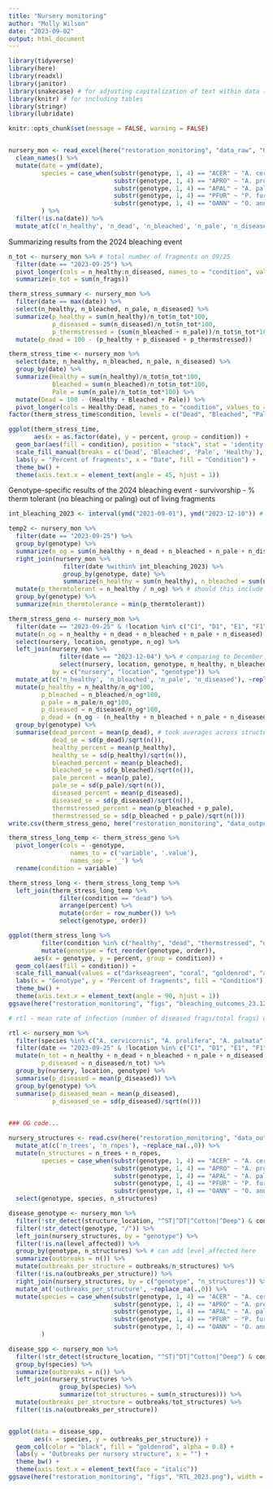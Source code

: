 ```yaml
---
title: "Nursery monitoring"
author: "Molly Wilson"
date: "2023-09-02"
output: html_document
---
```


```r
library(tidyverse)
library(here) 
library(readxl) 
library(janitor)
library(snakecase) # for adjusting capitalization of text within data (e.g., species names)
library(knitr) # for including tables
library(stringr)
library(lubridate)

knitr::opts_chunk$set(message = FALSE, warning = FALSE)


nursery_mon <- read_excel(here("restoration_monitoring", "data_raw", "Genotype tracking.xlsx"), sheet = "nursery monitoring") %>% 
  clean_names() %>%
  mutate(date = ymd(date),
         species = case_when(substr(genotype, 1, 4) == "ACER" ~ "A. cervicornis",
                             substr(genotype, 1, 4) == "APRO" ~ "A. prolifera",
                             substr(genotype, 1, 4) == "APAL" ~ "A. palmata",
                             substr(genotype, 1, 4) == "PFUR" ~ "P. furcata",
                             substr(genotype, 1, 4) == "OANN" ~ "O. annularis"),
         ) %>%
  filter(!is.na(date)) %>%
  mutate_at(c('n_healthy', 'n_dead', 'n_bleached', 'n_pale', 'n_diseased'), ~replace_na(.,0))
```

Summarizing results from the 2024 bleaching event
```r
n_tot <- nursery_mon %>% # total number of fragments on 09/25
  filter(date == "2023-09-25") %>%
  pivot_longer(cols = n_healthy:n_diseased, names_to = "condition", values_to = "n_frags") %>%
  summarize(n_tot = sum(n_frags))

therm_stress_summary <- nursery_mon %>%
  filter(date == max(date)) %>%
  select(n_healthy, n_bleached, n_pale, n_diseased) %>%
  summarize(p_healthy = sum(n_healthy)/n_tot$n_tot*100,
            p_diseased = sum(n_diseased)/n_tot$n_tot*100,
            p_thermstressed = (sum(n_bleached + n_pale))/n_tot$n_tot*100) %>%
  mutate(p_dead = 100 - (p_healthy + p_diseased + p_thermstressed))

therm_stress_time <- nursery_mon %>%
  select(date, n_healthy, n_bleached, n_pale, n_diseased) %>%
  group_by(date) %>%
  summarize(Healthy = sum(n_healthy)/n_tot$n_tot*100,
            Bleached = sum(n_bleached)/n_tot$n_tot*100,
            Pale = sum(n_pale)/n_tot$n_tot*100) %>%
  mutate(Dead = 100 - (Healthy + Bleached + Pale)) %>%
  pivot_longer(cols = Healthy:Dead, names_to = "condition", values_to = "percent")
factor(therm_stress_time$condition, levels = c("Dead", "Bleached", "Pale", "Healthy"))

ggplot(therm_stress_time,
       aes(x = as.factor(date), y = percent, group = condition)) +
  geom_bar(aes(fill = condition), position = "stack", stat = 'identity', color = "black") +
  scale_fill_manual(breaks = c('Dead', 'Bleached', 'Pale', 'Healthy'), values = c("slategray", "azure1", "tan", "goldenrod")) +
  labs(y = "Percent of fragments", x = "Date", fill = "Condition") +
  theme_bw() +
  theme(axis.text.x = element_text(angle = 45, hjust = 1))
```

Genotype-specific results of the 2024 bleaching event
- survivorship
- % therm tolerant (no bleaching or paling) out of living fragments
```r
int_bleaching_2023 <- interval(ymd("2023-09-01"), ymd("2023-12-10")) # date range for investigation of 2023 bleaching

temp2 <- nursery_mon %>%
  filter(date == "2023-09-25") %>%
  group_by(genotype) %>%
  summarize(n_og = sum(n_healthy + n_dead + n_bleached + n_pale + n_diseased + n_other)) %>%
  right_join(nursery_mon %>%
               filter(date %within% int_bleaching_2023) %>%
               group_by(genotype, date) %>%
               summarize(n_healthy = sum(n_healthy), n_bleached = sum(n_bleached), n_pale = sum(n_pale),  n_dead = sum(n_dead), n_diseased = sum(n_diseased))) %>%
  mutate(p_thermtolerant = n_healthy / n_og) %>% # should this include diseased/other?
  group_by(genotype) %>%
  summarize(min_thermtolerance = min(p_thermtolerant))

therm_stress_geno <- nursery_mon %>%
  filter(date == "2023-09-25" & !location %in% c("C1", "D1", "E1", "F1")) %>% # excluding genebanks
  mutate(n_og = n_healthy + n_dead + n_bleached + n_pale + n_diseased) %>%
  select(nursery, location, genotype, n_og) %>%
  left_join(nursery_mon %>%
              filter(date == "2023-12-04") %>% # comparing to December 2023 data collection
              select(nursery, location, genotype, n_healthy, n_bleached, n_pale, n_diseased), 
            by = c("nursery", "location", "genotype")) %>%
  mutate_at(c('n_healthy', 'n_bleached', 'n_pale', 'n_diseased'), ~replace_na(.,0)) %>%
  mutate(p_healthy = n_healthy/n_og*100,
         p_bleached = n_bleached/n_og*100,
         p_pale = n_pale/n_og*100,
         p_diseased = n_diseased/n_og*100,
         p_dead = (n_og - (n_healthy + n_bleached + n_pale + n_diseased))/n_og*100) %>%
  group_by(genotype) %>%
  summarise(dead_percent = mean(p_dead), # took averages across structures for each genotype
            dead_se = sd(p_dead)/sqrt(n()),
            healthy_percent = mean(p_healthy),
            healthy_se = sd(p_healthy)/sqrt(n()),
            bleached_percent = mean(p_bleached),
            bleached_se = sd(p_bleached)/sqrt(n()),
            pale_percent = mean(p_pale),
            pale_se = sd(p_pale)/sqrt(n()),
            diseased_percent = mean(p_diseased),
            diseased_se = sd(p_diseased)/sqrt(n()),
            thermstressed_percent = mean(p_bleached + p_pale),
            thermstressed_se = sd(p_bleached + p_pale)/sqrt(n()))
write.csv(therm_stress_geno, here("restoration_monitoring", "data_outputs", "bleaching_outcomes.csv"))

therm_stress_long_temp <- therm_stress_geno %>%
  pivot_longer(cols = -genotype,
                 names_to = c('variable', '.value'),
                 names_sep = '_') %>%
  rename(condition = variable) 

therm_stress_long <- therm_stress_long_temp %>%
  left_join(therm_stress_long_temp %>%
              filter(condition == "dead") %>%
              arrange(percent) %>%
              mutate(order = row_number()) %>%
              select(genotype, order))

ggplot(therm_stress_long %>%
         filter(condition %in% c("healthy", "dead", "thermstressed", "diseased")) %>%
         mutate(genotype = fct_reorder(genotype, order)),
       aes(x = genotype, y = percent, group = condition)) +
  geom_col(aes(fill = condition)) +
  scale_fill_manual(values = c("darkseagreen", "coral", "goldenrod", "azure1")) +
  labs(x = "Genotype", y = "Percent of fragments", fill = "Condition") +
  theme_bw() +
  theme(axis.text.x = element_text(angle = 90, hjust = 1))
ggsave(here("restoration_monitoring", "figs", "bleaching_outcomes_23.12.04.png"), width = 12, height = 5)
```

```r
# rtl - mean rate of infection (number of diseased frags/total frags) over 6 weeks and across structures

rtl <- nursery_mon %>%
  filter(species %in% c("A. cervicornis", "A. prolifera", "A. palmata")) %>%
  filter(date == "2023-09-25" & !location %in% c("C1", "D1", "E1", "F1")) %>%
  mutate(n_tot = n_healthy + n_dead + n_bleached + n_pale + n_diseased,
         p_diseased = n_diseased/n_tot) %>%
  group_by(nursery, location, genotype) %>%
  summarise(p_diseased = mean(p_diseased)) %>%
  group_by(genotype) %>%
  summarise(p_diseased_mean = mean(p_diseased),
            p_diseased_se = sd(p_diseased)/sqrt(n()))
  
```


```r
### OG code...

nursery_structures <- read.csv(here("restoration_monitoring", "data_outputs", "nursery locations.csv")) %>%
  mutate_at(c('n_trees', 'n_ropes'), ~replace_na(.,0)) %>%
  mutate(n_structures = n_trees + n_ropes,
         species = case_when(substr(genotype, 1, 4) == "ACER" ~ "A. cervicornis",
                             substr(genotype, 1, 4) == "APRO" ~ "A. prolifera",
                             substr(genotype, 1, 4) == "APAL" ~ "A. palmata",
                             substr(genotype, 1, 4) == "PFUR" ~ "P. furcata",
                             substr(genotype, 1, 4) == "OANN" ~ "O. annularis")) %>%
  select(genotype, species, n_structures)

disease_genotype <- nursery_mon %>%
  filter(!str_detect(structure_location, "^ST|^DT|^Cotton|^Deep") & condition == "disease" & level_affected == "high (>50%)") %>%
  filter(!str_detect(genotype, "/")) %>%
  left_join(nursery_structures, by = "genotype") %>%
  filter(!is.na(level_affected)) %>%
  group_by(genotype, n_structures) %>% # can add level_affected here
  summarize(outbreaks = n()) %>%
  mutate(outbreaks_per_structure = outbreaks/n_structures) %>%
  filter(!is.na(outbreaks_per_structure)) %>%
  right_join(nursery_structures, by = c("genotype", "n_structures")) %>%
  mutate_at('outbreaks_per_structure', ~replace_na(.,0)) %>%
  mutate(species = case_when(substr(genotype, 1, 4) == "ACER" ~ "A. cervicornis",
                             substr(genotype, 1, 4) == "APRO" ~ "A. prolifera",
                             substr(genotype, 1, 4) == "APAL" ~ "A. palmata",
                             substr(genotype, 1, 4) == "PFUR" ~ "P. furcata",
                             substr(genotype, 1, 4) == "OANN" ~ "O. annularis"),
         )

disease_spp <- nursery_mon %>%
  filter(!str_detect(structure_location, "^ST|^DT|^Cotton|^Deep") & condition == "disease" & level_affected == "high (>50%)") %>%
  group_by(species) %>%
  summarize(outbreaks = n()) %>%
  left_join(nursery_structures %>%
              group_by(species) %>%
              summarize(tot_structures = sum(n_structures))) %>%
  mutate(outbreaks_per_structure = outbreaks/tot_structures) %>%
  filter(!is.na(outbreaks_per_structure))


ggplot(data = disease_spp, 
       aes(x = species, y = outbreaks_per_structure)) +
  geom_col(color = "black", fill = "goldenrod", alpha = 0.8) +
  labs(y = "Outbreaks per nursery structure", x = "") +
  theme_bw() +
  theme(axis.text.x = element_text(face = "italic"))
ggsave(here("restoration_monitoring", "figs", "RTL_2023.png"), width = 5.5, height = 3)
  
```


